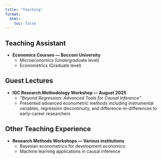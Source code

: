 ```yaml
---
title: "Teaching"
format:
  html:
    toc: false
---
```


## Teaching Assistant
::: {=html}
<ul>
  <li><strong>Economics Courses — Bocconi University</strong>
    <ul>
      <li>Microeconomics (Undergraduate level)</li>
      <li>Econometrics (Graduate level)</li>
    </ul>
  </li>
</ul>
:::

## Guest Lectures
::: {=html}
<ul>
  <li><strong>IGC Research Methodology Workshop — August 2025</strong>
    <ul>
      <li><em>“Beyond Regression: Advanced Tools for Causal Inference”</em></li>
      <li>Presented advanced econometric methods including instrumental variables, regression discontinuity, and difference-in-differences to early-career researchers</li>
    </ul>
  </li>
</ul>
:::

## Other Teaching Experience
::: {=html}
<ul>
  <li><strong>Research Methods Workshops — Various institutions</strong>
    <ul>
      <li>Bayesian econometrics for development economics</li>
      <li>Machine learning applications in causal inference</li>
    </ul>
  </li>
</ul>
:::



